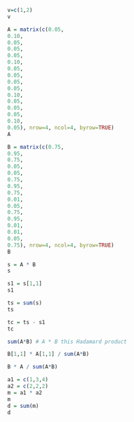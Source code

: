 ```r
v=c(1,2)
v

```


```r
A = matrix(c(0.05,
0.10,
0.05,
0.05,
0.05,
0.10,
0.05,
0.05,
0.05,
0.05,
0.10,
0.05,
0.05,
0.05,
0.10,
0.05), nrow=4, ncol=4, byrow=TRUE)
A
```

```r
B = matrix(c(0.75,
0.95,
0.75,
0.05,
0.05,
0.75,
0.95,
0.75,
0.01,
0.05,
0.75,
0.95,
0.01,
0.01,
0.05,
0.75), nrow=4, ncol=4, byrow=TRUE)
B
```

```r
s = A * B
s
```

```r
s1 = s[1,1]
s1
```

```r
ts = sum(s)
ts
```

```r
tc = ts - s1
tc
```
```r
sum(A*B) # A * B this Hadamard product 
```

```r
B[1,1] * A[1,1] / sum(A*B)
```


```r
B * A / sum(A*B)
```
```r
a1 = c(1,3,4)
a2 = c(2,2,2)
m = a1 * a2
m
d = sum(m)
d
```

